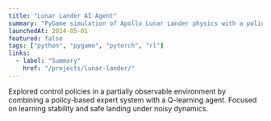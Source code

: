 ```yaml
---
title: "Lunar Lander AI Agent"
summary: "PyGame simulation of Apollo Lunar Lander physics with a policy expert and Q-learning agent optimizing landing efficiency."
launchedAt: 2024-05-01
featured: false
tags: ["python", "pygame", "pytorch", "rl"]
links:
  - label: "Summary"
    href: "/projects/lunar-lander/"
---
```


Explored control policies in a partially observable environment by combining a policy-based expert system with a Q-learning agent. Focused on learning stability and safe landing under noisy dynamics.

